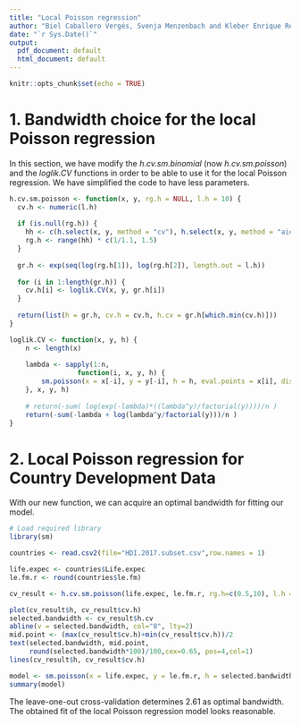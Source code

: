 ```yaml
---
title: "Local Poisson regression"
author: "Biel Caballero Vergés, Svenja Menzenbach and Kleber Enrique Reyes Illescas"
date: "`r Sys.Date()`"
output:
  pdf_document: default
  html_document: default
---
```


```r
knitr::opts_chunk$set(echo = TRUE)
```

# 1. Bandwidth choice for the local Poisson regression

In this section, we have modify the *h.cv.sm.binomial* (now *h.cv.sm.poisson*) and the *loglik.CV* functions in order to be able to use it for the local Poisson regression. We have simplified the code to have less parameters. 

```r
h.cv.sm.poisson <- function(x, y, rg.h = NULL, l.h = 10) {
  cv.h <- numeric(l.h)
  
  if (is.null(rg.h)) {
    hh <- c(h.select(x, y, method = "cv"), h.select(x, y, method = "aicc"))
    rg.h <- range(hh) * c(1/1.1, 1.5)
  }
  
  gr.h <- exp(seq(log(rg.h[1]), log(rg.h[2]), length.out = l.h))
  
  for (i in 1:length(gr.h)) {
    cv.h[i] <- loglik.CV(x, y, gr.h[i])
  }
  
  return(list(h = gr.h, cv.h = cv.h, h.cv = gr.h[which.min(cv.h)]))
}
```

```r
loglik.CV <- function(x, y, h) {
    n <- length(x)
    
    lambda <- sapply(1:n, 
                 function(i, x, y, h) {
        sm.poisson(x = x[-i], y = y[-i], h = h, eval.points = x[i], display = "none")$estimate
    }, x, y, h)
    
    # return(-sum( log(exp(-lambda)*((lambda^y)/factorial(y))))/n )
    return(-sum(-lambda + log(lambda^y/factorial(y)))/n )
}
```


# 2. Local Poisson regression for Country Development Data

With our new function, we can acquire an optimal bandwidth for fitting our model.

```r
# Load required library
library(sm)

countries <- read.csv2(file="HDI.2017.subset.csv",row.names = 1)

life.expec <- countries$Life.expec
le.fm.r <- round(countries$le.fm)

cv_result <- h.cv.sm.poisson(life.expec, le.fm.r, rg.h=c(0.5,10), l.h = 30)

plot(cv_result$h, cv_result$cv.h)
selected.bandwidth <- cv_result$h.cv
abline(v = selected.bandwidth, col="8", lty=2)
mid.point <- (max(cv_result$cv.h)+min(cv_result$cv.h))/2
text(selected.bandwidth, mid.point, 
     round(selected.bandwidth*100)/100,cex=0.65, pos=4,col=1) 
lines(cv_result$h, cv_result$cv.h)

model <- sm.poisson(x = life.expec, y = le.fm.r, h = selected.bandwidth, col=1)
summary(model)

```
The leave-one-out cross-validation determines 2.61 as optimal bandwidth. The obtained fit of the local Poisson regression model looks reasonable.